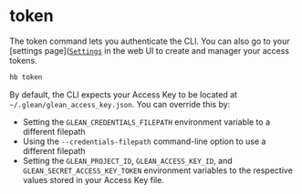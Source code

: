 # token

The token command lets you authenticate the CLI.  You can also go to your [settings page]([`Settings`](https://glean.io/app/p/settings#access_keys) in the web UI to create and manager your access tokens.

```bash copy
hb token
```

By default, the CLI expects your Access Key to be located at `~/.glean/glean_access_key.json`. You can override this by:

- Setting the `GLEAN_CREDENTIALS_FILEPATH` environment variable to a different filepath
- Using the `--credentials-filepath` command-line option to use a different filepath
- Setting the `GLEAN_PROJECT_ID`, `GLEAN_ACCESS_KEY_ID`, and `GLEAN_SECRET_ACCESS_KEY_TOKEN` environment variables to the respective values stored in your Access Key file.

